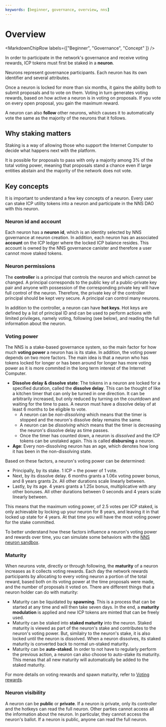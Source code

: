 ```yaml
---
keywords: [beginner, governance, overview, nns]
---
```



# Overview

<MarkdownChipRow labels={["Beginner", "Governance", "Concept" ]} />

In order to participate in the network's governance and receive voting rewards, ICP tokens must first
be staked in a **neuron**.

Neurons represent governance participants. Each neuron has its own identifier and
several attributes.

Once a neuron is locked for more than six months, it gains the ability
both to submit proposals and to vote on them. Voting in turn generates
voting rewards, based on how active a neuron is in voting on proposals.
If you vote on every open proposal, you gain the maximum reward.

A neuron can also **follow** other neurons, which causes it to
automatically vote the same as the majority of the neurons that it
follows.

## Why staking matters

Staking is a way of allowing those who support the Internet Computer to
decide what happens next with the platform.

It is possible for proposals to pass with only a
majority among 3% of the total voting power, meaning that proposals
stand a chance even if large entities abstain and the majority of the
network does not vote.


## Key concepts

It is important to understand a few key concepts of a neuron.
Every user can stake ICP utility tokens into a neuron and participate in the NNS DAO with this neuron.

### Neuron id and account
Each neuron has a **neuron id**, which is an identity selected by NNS governance at neuron creation.
In addition, each neuron has an associated **account** on the ICP ledger where the locked ICP balance resides. This account is owned by the NNS governance canister and therefore a user cannot move staked tokens.

### Neuron permissions
The **controller** is a principal that controls the neuron and which cannot be changed. A principal corresponds to the public key of a public-private key pair and anyone with possession of the corresponding private key will have full control of the neuron. Therefore, the private key of the controller principal should be kept very secure. A principal can control many neurons.

In addition to the controller, a neuron can have **hot keys**. Hot keys are defined by a list of principal ID and can be used to perform actions with limited privileges, namely voting, following (see below), and reading the full information about the neuron.

### Voting power
The NNS is a stake-based governance system, so the main factor for how much **voting power** a neuron has is its stake. In addition, the
 voting power depends on two more factors.
 The main idea is that a neuron who has tokens locked for longer or has been around for longer has more voting power as it is more commited in the long term interest of the Internet Computer.

* **Dissolve delay & dissolve state**: The tokens in a neuron are locked for a specified duration, called the **dissolve delay**. This can be thought of like a kitchen timer that can only be turned in one direction. It can be arbitrarily increased, but only reduced by turning on the countdown and waiting for the time to pass. A neuron must have a dissolve delay of at least 6 months to be eligible to vote.
  * A neuron can be _non-dissolving_ which means that the timer is stopped and the neuron's dissolve delay remains the same.
  * A neuron can be _dissolving_ which means that the timer is decreasing the neuron's dissolve delay as time passes.
  * Once the timer has counted down, a neuron is _dissolved_ and the ICP tokens can be unstaked again. This is called **disbursing** a neuron.
* **Age**: Every non-dissolving neuron has an age, which denotes how long it has been in the non-dissolving state.

Based on these factors, a neuron's voting power can be determined:
* Principally, by its stake. 1 ICP = the power of 1 vote.
* Next, by its dissolve delay. 6 months grants a 1.06x voting power bonus, and 8 years grants 2x. All other durations scale linearly between.
* Lastly, by its age. 4 years grants a 1.25x bonus, multiplicative with any other bonuses. All other durations between 0 seconds and 4 years scale linearly between.

This means that the maximum voting power, of 2.5 votes per ICP staked,
is only achievable by locking up your neuron for 8 years, and leaving it
in that locked up state for 4 years. At that time you will have the most
voting power for the stake committed.

To better understand how these factors influence a neuron's voting power and rewards over time, you can simulate some behaviors with the [NNS neuron sandbox](https://klgza-cqaaa-aaaak-qcz5a-cai.icp0.io/).

### Maturity
When neurons vote, directly or through following, the **maturity** of a neuron increases as it collects voting rewards.
Each day the network rewards participants by allocating to every voting neuron a portion of the total reward, based both on its voting power at the time
proposals were made, and the number of proposals it voted on.
There are different things that a neuron holder can do with maturity:
* Maturity can be liquidated by **spawning**. This is a process that can be started at any time and will then take seven days. In the end, a **maturity modulation** is applied and new ICP tokens are minted that can be freely used.
* Maturity can be staked into **staked maturity** into the neuron. Staked maturity is viewed as part of the neuron's stake and contributes to the neuron's voting power. But, similalry to the neuron's stake, it is also locked until the neuron is dissolved. When a neuron dissolves, its staked maturity is converted back to normal un-staked maturity.
* Maturity can be **auto-staked**. In order to not have to regularly perform the previous action, a neuron can also choose to auto-stake its maturity. This menas that all new maturity will automatically be added to the staked maturity.

For more details on voting rewards and spawn maturity, refer to [Voting rewards](/docs/current/developer-docs/daos/nns/staking-voting-rewards).

### Neuron visibility
A neuron can be **public** or **private**.
If a neuron is private, only its controller and the hotkeys can read the full neuron. Other parties cannot access all the information about the neuron.
In particular, they cannot access the neuron's ballot.
If a neuron is public, anyone can read the full neuron.

